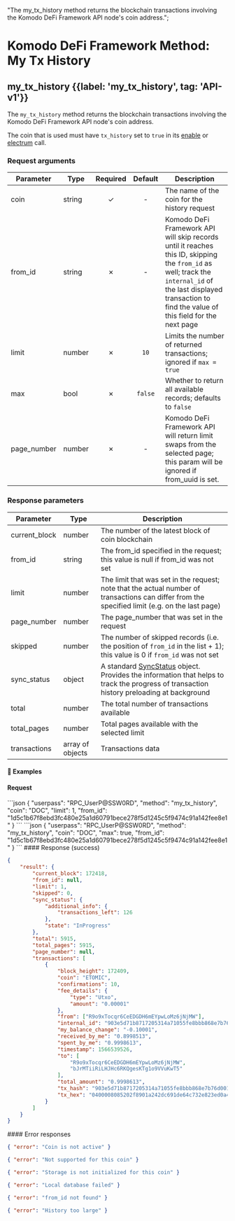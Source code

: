   "The my_tx_history method returns the blockchain transactions involving the Komodo DeFi Framework API node's coin address.";

# Komodo DeFi Framework Method: My Tx History

## my\_tx\_history {{label: 'my_tx_history', tag: 'API-v1'}}

The `my_tx_history` method returns the blockchain transactions involving the Komodo DeFi Framework API node's coin address.

The coin that is used must have `tx_history` set to `true` in its [enable](/komodo-defi-framework/api/legacy/coin_activation/enable/#enable) or [electrum](/komodo-defi-framework/api/legacy/coin_activation/electrum/#electrum) call.

### Request arguments

| Parameter    | Type   | Required | Default | Description                                                                                                                                                                                                       |
| ------------ | ------ | :------: | :-----: | ----------------------------------------------------------------------------------------------------------------------------------------------------------------------------------------------------------------- |
| coin         | string |     ✓    |    -    | The name of the coin for the history request                                                                                                                                                                      |
| from\_id     | string |     ✗    |    -    | Komodo DeFi Framework API will skip records until it reaches this ID, skipping the `from_id` as well; track the `internal_id` of the last displayed transaction to find the value of this field for the next page |
| limit        | number |     ✗    |   `10`  | Limits the number of returned transactions; ignored if `max = true`                                                                                                                                               |
| max          | bool   |     ✗    | `false` | Whether to return all available records; defaults to `false`                                                                                                                                                      |
| page\_number | number |     ✗    |    -    | Komodo DeFi Framework API will return limit swaps from the selected page; this param will be ignored if from\_uuid is set.                                                                                        |

### Response parameters

| Parameter      | Type             | Description                                                                                                                                                                                          |
| -------------- | ---------------- | ---------------------------------------------------------------------------------------------------------------------------------------------------------------------------------------------------- |
| current\_block | number           | The number of the latest block of coin blockchain                                                                                                                                                    |
| from\_id       | string           | The from\_id specified in the request; this value is null if from\_id was not set                                                                                                                    |
| limit          | number           | The limit that was set in the request; note that the actual number of transactions can differ from the specified limit (e.g. on the last page)                                                       |
| page\_number   | number           | The page\_number that was set in the request                                                                                                                                                         |
| skipped        | number           | The number of skipped records (i.e. the position of `from_id` in the list + 1); this value is 0 if `from_id` was not set                                                                             |
| sync\_status   | object           | A standard [SyncStatus](/komodo-defi-framework/api/common_structures/#sync-status) object. Provides the information that helps to track the progress of transaction history preloading at background |
| total          | number           | The total number of transactions available                                                                                                                                                           |
| total\_pages   | number           | Total pages available with the selected limit                                                                                                                                                        |
| transactions   | array of objects | Transactions data                                                                                                                                                                                    |

#### 📌 Examples

#### Request

<CodeGroup title="my_tx_history" tag="POST" label="my_tx_history" mm2MethodDecorate="true">
  ```json
  {
    "userpass": "RPC_UserP@SSW0RD",
    "method": "my_tx_history",
    "coin": "DOC",
    "limit": 1,
    "from_id": "1d5c1b67f8ebd3fc480e25a1d60791bece278f5d1245c5f9474c91a142fee8e1"
  }
  ```
</CodeGroup>

<CodeGroup title="my_tx_history (max = true)" tag="POST" label="my_tx_history" mm2MethodDecorate="true">
  ```json
  {
    "userpass": "RPC_UserP@SSW0RD",
    "method": "my_tx_history",
    "coin": "DOC",
    "max": true,
    "from_id": "1d5c1b67f8ebd3fc480e25a1d60791bece278f5d1245c5f9474c91a142fee8e1"
  }
  ```
</CodeGroup>

<CollapsibleSection expandedText="Hide Response" collapsedText="Show Response">
  #### Response (success)

  ```json
  {
      "result": {
          "current_block": 172418,
          "from_id": null,
          "limit": 1,
          "skipped": 0,
          "sync_status": {
              "additional_info": {
                  "transactions_left": 126
              },
              "state": "InProgress"
          },
          "total": 5915,
          "total_pages": 5915,
          "page_number": null,
          "transactions": [
              {
                  "block_height": 172409,
                  "coin": "ETOMIC",
                  "confirmations": 10,
                  "fee_details": {
                      "type": "Utxo",
                      "amount": "0.00001"
                  },
                  "from": ["R9o9xTocqr6CeEDGDH6mEYpwLoMz6jNjMW"],
                  "internal_id": "903e5d71b8717205314a71055fe8bbb868e7b76d001fbe813a34bd71ff131e93",
                  "my_balance_change": "-0.10001",
                  "received_by_me": "0.8998513",
                  "spent_by_me": "0.9998613",
                  "timestamp": 1566539526,
                  "to": [
                      "R9o9xTocqr6CeEDGDH6mEYpwLoMz6jNjMW",
                      "bJrMTiiRiLHJHc6RKQgesKTg1o9VVuKwT5"
                  ],
                  "total_amount": "0.9998613",
                  "tx_hash": "903e5d71b8717205314a71055fe8bbb868e7b76d001fbe813a34bd71ff131e93",
                  "tx_hex": "0400008085202f8901a242dc691de64c732e823ed0a4d8cfa6a230f8e31bc9bd21499009f1a90b855a010000006b483045022100d83113119004ac0504f812a853a831039dfc4b0bc1cb863d2c7a94c0670f07e902206af87b846b18c0d5e38bd874d43918e0400e4b6b838ab0793f5976843daa20cd012102031d4256c4bc9f99ac88bf3dba21773132281f65f9bf23a59928bce08961e2f3ffffffff02809698000000000017a9144327a5516b28f66249576c18d15debf6dfbd1124876a105d05000000001976a91405aab5342166f8594baf17a7d9bef5d56744332788ac047f5f5d000000000000000000000000000000"
              }
          ]
      }
  }
  ```
</CollapsibleSection>

<CollapsibleSection expandedText="Hide Error Responses" collapsedText="Show Error Responses">
  #### Error responses

  ```json
  { "error": "Coin is not active" }
  ```

  ```json
  { "error": "Not supported for this coin" }
  ```

  ```json
  { "error": "Storage is not initialized for this coin" }
  ```

  ```json
  { "error": "Local database failed" }
  ```

  ```json
  { "error": "from_id not found" }
  ```

  ```json
  { "error": "History too large" }
  ```
</CollapsibleSection>
